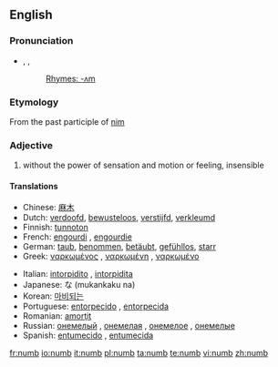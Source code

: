 ==English==

===Pronunciation===
* {{enPR|nŭm}}, {{IPA|/nʌm/}}, {{SAMPA|/nVm/}}
*: [[Rhymes:English:-ʌm|Rhymes: -ʌm]]

===Etymology===
From the past participle of [[nim]]

===Adjective===
{{en-adj|number|numbest}}

# without the power of sensation and motion or feeling, insensible

====Translations====
{{top}}
* Chinese: [[麻木]]
* Dutch: [[verdoofd]], [[bewusteloos]], [[verstijfd]], [[verkleumd]]
* Finnish: [[tunnoton]]
* French: [[engourdi]] {{m}}, [[engourdie]] {{f}}
* German: [[taub]], [[benommen]], [[betäubt]], [[gefühllos]], [[starr]]
* Greek: [[ναρκωμένος]] {{m}}, [[ναρκωμένη]] {{f}}, [[ναρκωμένο]] {{n}}
{{mid}}
* Italian: [[intorpidito]] {{m}}, [[intorpidita]] {{f}}
* Japanese: {{Jpan|[[無感覚]]}}な (mukankaku na)
* Korean: [[마비되는]]
* Portuguese: [[entorpecido]] {{m}}, [[entorpecido|entorpecida]] {{f}}
* Romanian: [[amorţit]]
* Russian: [[онемелый]] {{m}}, [[онемелая]] {{f}}, [[онемелое]] {{n}}, [[онемелые]] {{p}}
* Spanish: [[entumecido]] {{m}}, [[entumecida]] {{f}}
{{bottom}}

[[fr:numb]]
[[io:numb]]
[[it:numb]]
[[pl:numb]]
[[ta:numb]]
[[te:numb]]
[[vi:numb]]
[[zh:numb]]